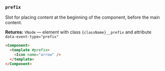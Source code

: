 ### `prefix`

Slot for placing content at the beginning of the component, before the main content.

**Returns:** `VNode` — element with class `{className}__prefix` and attribute `data-event-type="prefix"`

```html
<Component>
  <template #prefix>
    <Icon name="arrow" />
  </template>
</Component>
```
